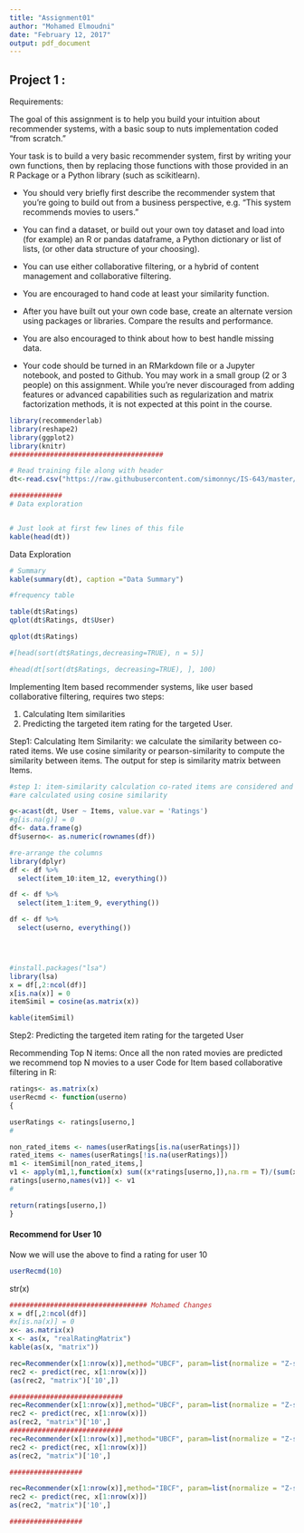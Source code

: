 ---
title: "Assignment01"
author: "Mohamed Elmoudni"
date: "February 12, 2017"
output: pdf_document
---

## Project 1 : 

Requirements:

The goal of this assignment is to help you build your intuition about recommender systems, with a basic soup to nuts implementation coded "from scratch." 
 
Your task is to build a very basic recommender system, first by writing your own functions, then by replacing those functions with those provided in an R Package or a Python library (such as scikitlearn). 
 
 - You should very briefly first describe the recommender system that you're going to build out from a business perspective, e.g. "This system recommends movies to users." 
 
 - You can find a dataset, or build out your own toy dataset and load into (for example) an R or pandas dataframe, a Python dictionary or list of lists, (or other data structure of your choosing). 

 - You can use either collaborative filtering, or a hybrid of content management and collaborative filtering.   

 - You are encouraged to hand code at least your similarity function. 
 - After you have built out your own code base, create an alternate version using packages or libraries.  Compare the results and performance. 

 - You are also encouraged to think about how to best handle missing data. 
 
 - Your code should be turned in an RMarkdown file or a Jupyter notebook, and posted to Github. You may work in a small group (2 or 3 people) on this assignment.  While you're never discouraged from adding features or advanced capabilities such as regularization and matrix factorization methods, it is not expected at this point in the course.   


```{r}
library(recommenderlab)
library(reshape2)
library(ggplot2)
library(knitr)
######################################

# Read training file along with header
dt<-read.csv("https://raw.githubusercontent.com/simonnyc/IS-643/master/Assignment01_data.csv", header=TRUE)

#############
# Data exploration


# Just look at first few lines of this file
kable(head(dt))

```

Data Exploration

```{r}

# Summary
kable(summary(dt), caption ="Data Summary")

#frequency table

table(dt$Ratings)
qplot(dt$Ratings, dt$User)

qplot(dt$Ratings)

#[head(sort(dt$Ratings,decreasing=TRUE), n = 5)]

#head(dt[sort(dt$Ratings, decreasing=TRUE), ], 100)

```


Implementing Item based recommender systems, like user based collaborative filtering, requires two steps:

1. Calculating Item similarities
2. Predicting the targeted item rating for the targeted User.

Step1: Calculating Item Similarity:
we calculate the similarity between co-rated items. We use cosine similarity or pearson-similarity to compute the similarity between items. 
The output for step is similarity matrix between Items.


```{r, echo=FALSE}
#step 1: item-similarity calculation co-rated items are considered and similarity between two items
#are calculated using cosine similarity

g<-acast(dt, User ~ Items, value.var = 'Ratings')
#g[is.na(g)] = 0
df<- data.frame(g)
df$userno<- as.numeric(rownames(df))

#re-arrange the columns
library(dplyr)
df <- df %>%
  select(item_10:item_12, everything())

df <- df %>%
  select(item_1:item_9, everything())

df <- df %>%
  select(userno, everything())




#install.packages("lsa")
library(lsa)
x = df[,2:ncol(df)]
x[is.na(x)] = 0
itemSimil = cosine(as.matrix(x))

kable(itemSimil)

```


Step2: Predicting the targeted item rating for the targeted User 

Recommending Top N items:
Once all the non rated movies are predicted we recommend top N movies to a user Code for Item based collaborative filtering in R:

```{r}

ratings<- as.matrix(x)
userRecmd <- function(userno)
{

userRatings <- ratings[userno,]
#

non_rated_items <- names(userRatings[is.na(userRatings)])
rated_items <- names(userRatings[!is.na(userRatings)])
m1 <- itemSimil[non_rated_items,]
v1 <- apply(m1,1,function(x) sum((x*ratings[userno,]),na.rm = T)/(sum(x[rated_items])))
ratings[userno,names(v1)] <- v1
#

return(ratings[userno,])
}

```

####  Recommend for User 10
Now we will use the above to find a rating for user 10

```{r}
userRecmd(10)
```

str(x)
```{r}
################################## Mohamed Changes 
x = df[,2:ncol(df)]
#x[is.na(x)] = 0
x<- as.matrix(x)
x <- as(x, "realRatingMatrix")
kable(as(x, "matrix"))

rec=Recommender(x[1:nrow(x)],method="UBCF", param=list(normalize = "Z-score",method="Cosine", nn=12))
rec2 <- predict(rec, x[1:nrow(x)])
(as(rec2, "matrix")['10',])

############################
rec=Recommender(x[1:nrow(x)],method="UBCF", param=list(normalize = "Z-score",method="Jaccard", nn=5))
rec2 <- predict(rec, x[1:nrow(x)])
as(rec2, "matrix")['10',]
############################
rec=Recommender(x[1:nrow(x)],method="UBCF", param=list(normalize = "Z-score",method="Jaccard"))
rec2 <- predict(rec, x[1:nrow(x)])
as(rec2, "matrix")['10',]

##################

rec=Recommender(x[1:nrow(x)],method="IBCF", param=list(normalize = "Z-score",method="Cosine"))
rec2 <- predict(rec, x[1:nrow(x)])
as(rec2, "matrix")['10',]

##################

```





```{r}

```

```{r}

```








